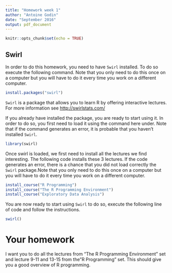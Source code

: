 ```yaml
---
title: "Homework week 1"
author: "Antoine Godin"
date: "September 2016"
output: pdf_document
---
```


```r
knitr::opts_chunk$set(echo = TRUE)
```

## Swirl

In order to do this homework, you need to have `Swirl` installed. To do so execute the following command. Note that you only need to do this once on a computer but you will have to do it every time you work on a different computer.

```r
install.packages("swirl")
```

`Swirl` is a package that allows you to learn R by offering interactive lectures. For more information see [http://swirlstats.com/](http://swirlstats.com/)

If you already have installed the package, you are ready to start using it. In order to do so, you first need to load it using the command here under. Note that if the command generates an error, it is probable that you haven't installed `Swirl`.

```r
library(swirl)
```

Once swirl is loaded, we first need to install all the lectures we find interesting. The following code installs these 3 lectures. If the code generates an error, there is a chance that you did not load correctly the `Swirl` package.Note that you only need to do this once on a computer but you will have to do it every time you work on a different computer.

```r
install_course("R Programming")
install_course("The R Programming Environment")
install_course("Exploratory Data Analysis")
```

You are now ready to start using `Swirl` to do so, execute the following line of code and follow the instructions.

```r
swirl()
```

# Your homework

I want you to do all the lectures from "The R Programming Environment" set and lecture 9-11 and 13-15 from the"R Programming" set. This should give you a good overview of R programming.